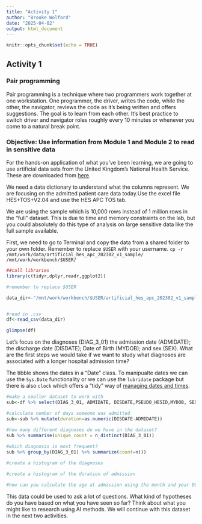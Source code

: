 ```yaml
---
title: "Activity 1"
author: "Brooke Wolford"
date: "2025-04-02"
output: html_document
---
```


```r
knitr::opts_chunk$set(echo = TRUE)
```

## Activity 1

### Pair programming

Pair programming is a technique where two programmers work together at one workstation. One programmer, the driver, writes the code, while the other, the navigator, reviews the code as it's being written and offers suggestions. The goal is to learn from each other. It's best practice to switch driver and navigator roles roughly every 10 minutes or whenever you come to a natural break point.

### Objective: Use information from Module 1 and Module 2 to read in sensitive data 

For the hands-on application of what you've been learning, we are going to use artificial data sets from the United Kingdom's National Health Service. These are downloaded from [here](https://digital.nhs.uk/services/artificial-data).

We need a data dictionary to understand what the columns represent. We are focusing on the admitted patient care data today.Use the excel file HES+TOS+V2.04 and use the HES APC TOS tab.

We are using the sample which is 10,000 rows instead of 1 million rows in the "full" dataset. This is due to time and memory constraints on the lab, but you could absolutely do this type of analysis on large sensitive data like the full sample available.

First, we need to go to Terminal and copy the data from a shared folder to your own folder. Remember to replace `$USER` with your username.
`cp -r /mnt/work/data/artificial_hes_apc_202302_v1_sample/ /mnt/work/workbench/$USER/`

```r
##call libraries
library(c(tidyr,dplyr,readr,ggplot2))

#remember to replace $USER

data_dir<-"/mnt/work/workbench/$USER/artificial_hes_apc_202302_v1_sample/artificial_hes_apc_0102.csv"


#read in .csv
df<-read_csv(data_dir)

glimpse(df)
```

Let's focus on the diagnoses (DIAG_3_01) the admission date (ADMIDATE); the discharge date (DISDATE); Date of Birth (MYDOB); and sex (SEX). What are the first steps we would take if we want to study what diagnoses are associated with a longer hospital admission time?

The tibble shows the dates in a "Date" class. To manipualte dates we can use the `Sys.Date` functionality or we can use the `lubridate` package but there is also `clock` which offers a "tidy" way of [managing dates and times](https://www.tidyverse.org/blog/2021/03/clock-0-1-0/).

```r

#make a smaller dataset to work with
sub<-df %>% select(DIAG_3_01, ADMIDATE, DISDATE,PSEUDO_HESID,MYDOB, SEX)

#calculate number of days someone was admitted
sub<-sub %>% mutate(duration=as.numeric(DISDATE-ADMIDATE))

#how many different diagnoses do we have in the dataset?
sub %>% summarise(unique_count = n_distinct(DIAG_3_01))
 
#which diagnosis is most frequent?
sub %>% group_by(DIAG_3_01) %>% summarize(count=n())

#create a histogram of the diagnoses

#create a histogram of the duration of admission

#how can you calculate the age at admission using the month and year DOB? Note the latter is in a character format instead of a date format

```

This data could be used to ask a lot of questions. What kind of hypotheses do you have based on what you have seen so far? Think about what you might like to research using AI methods. We will continue with this dataset in the next two activities.
